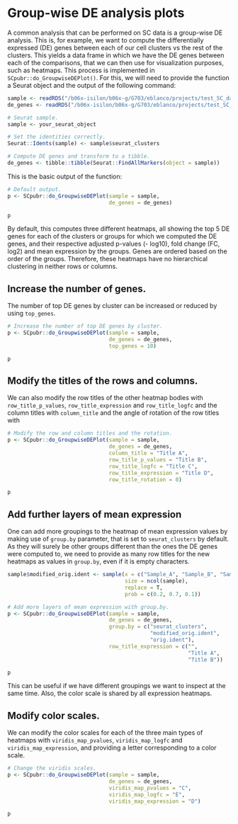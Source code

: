 # Group-wise DE analysis plots

A common analysis that can be performed on SC data is a group-wise DE analysis. This is, for example, we want to compute the differentially expressed (DE) genes between each of our cell clusters vs the rest of the clusters. This yields a data frame in which we have the DE genes between each of the comparisons, that we can then use for visualization purposes, such as heatmaps. This process is implemented in `SCpubr::do_GroupwiseDEPlot()`. For this, we will need to provide the function a Seurat object and the output of the following command: 

```r
sample <- readRDS("/b06x-isilon/b06x-g/G703/eblanco/projects/test_SC_datasets/sc_dataset.rds")
de_genes <- readRDS("/b06x-isilon/b06x-g/G703/eblanco/projects/test_SC_datasets/de_genes.rds")
```


```r
# Seurat sample.
sample <- your_seurat_object

# Set the identities correctly.
Seurat::Idents(sample) <- sample$seurat_clusters

# Compute DE genes and transform to a tibble.
de_genes <- tibble::tibble(Seurat::FindAllMarkers(object = sample))
```

This is the basic output of the function:

```r
# Default output.
p <- SCpubr::do_GroupwiseDEPlot(sample = sample,
                                de_genes = de_genes)

p
```

By default, this computes three different heatmaps, all showing the top 5 DE genes for each of the clusters or groups for which we computed the DE genes, and their respective adjusted p-values (- log10), fold change (FC, log2) and mean expression by the groups. Genes are ordered based on the order of the groups. Therefore, these heatmaps have no hierarchical clustering in neither rows or columns. 

## Increase the number of genes.

The number of top DE genes by cluster can be increased or reduced by using `top_genes`.

```r
# Increase the number of top DE genes by cluster.
p <- SCpubr::do_GroupwiseDEPlot(sample = sample,
                                de_genes = de_genes,
                                top_genes = 10)

p
```
## Modify the titles of the rows and columns.
We can also modify the row titles of the other heatmap bodies with `row_title_p_values`, `row_title_expression`  and `row_title_logfc` and the column titles with `column_title` and the angle of rotation of the row titles with 

```r
# Modify the row and column titles and the rotation.
p <- SCpubr::do_GroupwiseDEPlot(sample = sample,
                                de_genes = de_genes,
                                column_title = "Title A",
                                row_title_p_values = "Title B",
                                row_title_logfc = "Title C",
                                row_title_expression = "Title D",
                                row_title_rotation = 0)

p
```
## Add further layers of mean expression

One can add more groupings to the heatmap of mean expression values by making use of `group.by` parameter, that is set to `seurat_clusters` by default. As they will surely be other groups different than the ones the DE genes were computed to, we need to provide as many row titles for the new heatmaps as values in `group.by`, even if it is empty characters.


```r
sample$modified_orig.ident <- sample(x = c("Sample_A", "Sample_B", "Sample_C"), 
                                     size = ncol(sample), 
                                     replace = T, 
                                     prob = c(0.2, 0.7, 0.1))

# Add more layers of mean expression with group.by.
p <- SCpubr::do_GroupwiseDEPlot(sample = sample,
                                de_genes = de_genes,
                                group.by = c("seurat_clusters", 
                                             "modified_orig.ident", 
                                             "orig.ident"),
                                row_title_expression = c("",
                                                         "Title A",
                                                         "Title B"))

p
```
This can be useful if we have different groupings we want to inspect at the same time. Also, the color scale is shared by all expression heatmaps. 

## Modify color scales.

We can modify the color scales for each of the three main types of heatmaps with `viridis_map_pvalues`, `viridis_map_logfc` and `viridis_map_expression`, and providing a letter corresponding to a color scale.

```r
# Change the viridis scales.
p <- SCpubr::do_GroupwiseDEPlot(sample = sample,
                                de_genes = de_genes,
                                viridis_map_pvalues = "C",
                                viridis_map_logfc = "E",
                                viridis_map_expression = "D")

p
```
